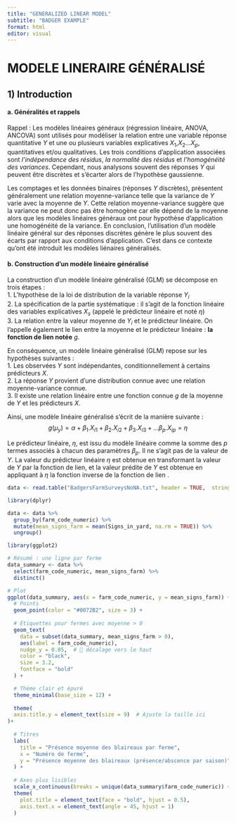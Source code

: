 ```yaml
---
title: "GENERALIZED LINEAR MODEL"
subtitle: "BADGER EXAMPLE"
format: html
editor: visual
---
```


# MODELE LINERAIRE GÉNÉRALISÉ

## 1) Introduction

#### a. Généralités et rappels

Rappel : Les modèles linéaires généraux (régression linéaire, ANOVA, ANCOVA) sont utilisés pour modéliser la relation entre une variable réponse quantitative $Y$ et une ou plusieurs variables explicatives $X_{1}$,$X_{2}$...$X_{p}$, quantitatives et/ou qualitatives. Les trois conditions d'application associées sont *l'indépendance des résidus*, *la normalité des résidus* et *l'homogénéité des variances*. Cependant, nous analysons souvent des réponses $Y$ qui peuvent être discrètes et s'écarter alors de l'hypothèse gaussienne.

Les comptages et les données binaires (réponses $Y$ discrètes), présentent généralement une relation moyenne-variance telle que la variance de $Y$ varie avec la moyenne de $Y$. Cette relation moyenne-variance suggère que la variance ne peut donc pas être homogène car elle dépend de la moyenne alors que les modèles linéaires généraux ont pour hypothèse d'application une homogénéité de la variance. En conclusion, l'utilisation d'un modèle linéaire général sur des réponses discrètes génère le plus souvent des écarts par rapport aux conditions d'application. C'est dans ce contexte qu'ont été introduit les modèles liénaires généralisés.

#### b. Construction d'un modèle linéaire généralisé

La construction d'un modèle linéaire généralisé (GLM) se décompose en trois étapes :\
1. L'hypothèse de la loi de distribution de la variable réponse $Y_{i}$\
2. La spécification de la partie systématique : il s'agit de la fonction linéaire des variables explicatives $X_s$ (appelé le prédicteur linéaire et noté $\eta$)\
3. La relation entre la valeur moyenne de $Y_{i}$ et le prédicteur linéaire. On l'appelle également le lien entre la moyenne et le prédicteur linéaire : **la fonction de lien notée** $g$.

En conséquence, un modèle linéaire généralisé (GLM) repose sur les hypothèses suivantes :\
1. Les observées $Y$ sont indépendantes, conditionnellement à certains prédicteurs $X$.\
2. La réponse $Y$ provient d'une distribution connue avec une relation moyenne-variance connue.\
3. Il existe une relation linéaire entre une fonction connue $g$ de la moyenne de $Y$ et les prédicteurs $X$.

Ainsi, une modèle linéaire généralisé s'écrit de la manière suivante : $$g(\mu_{y})= \alpha+ \beta_{1}.X_{i1}+ \beta_{2}.X_{i2}+\beta_{3}.X_{i3}+...\beta_{p}.X_{ip} = \eta $$

Le prédicteur linéaire, $\eta$, est issu du modèle linéaire comme la somme des $p$ termes associés à chacun des paramètres $\beta_{p}$. Il ne s'agit pas de la valeur de $Y$. La valeur du prédicteur linéaire $\eta$ est obtenue en transformant la valeur de $Y$ par la fonction de lien, et la valeur prédite de $Y$ est obtenue en appliquant à $\eta$ la fonction inverse de la fonction de lien .

```r
data <- read.table("BadgersFarmSurveysNoNA.txt", header = TRUE,  stringsAsFactors = TRUE)
```

```r
library(dplyr)

data <- data %>%
  group_by(farm_code_numeric) %>%
  mutate(mean_signs_farm = mean(Signs_in_yard, na.rm = TRUE)) %>%
  ungroup()
```

```r
library(ggplot2)

# Résumé : une ligne par ferme
data_summary <- data %>%
  select(farm_code_numeric, mean_signs_farm) %>%
  distinct()

# Plot
ggplot(data_summary, aes(x = farm_code_numeric, y = mean_signs_farm)) +
  # Points
  geom_point(color = "#0072B2", size = 3) +
  
  # Étiquettes pour fermes avec moyenne > 0
  geom_text(
    data = subset(data_summary, mean_signs_farm > 0),
    aes(label = farm_code_numeric),
    nudge_y = 0.05,  # 🔼 décalage vers le haut
    color = "black",
    size = 3.2,
    fontface = "bold"
  ) +

  # Thème clair et épuré
  theme_minimal(base_size = 12) +
  
  theme(
  axis.title.y = element_text(size = 9)  # Ajuste la taille ici
)+
  
  # Titres
  labs(
    title = "Présence moyenne des blaireaux par ferme",
    x = "Numéro de ferme",
    y = "Présence moyenne des blaireaux (présence/abscence par saison)"
  ) +
  
  # Axes plus lisibles
  scale_x_continuous(breaks = unique(data_summary$farm_code_numeric)) +
  theme(
    plot.title = element_text(face = "bold", hjust = 0.5),
    axis.text.x = element_text(angle = 45, hjust = 1)
  )


```
